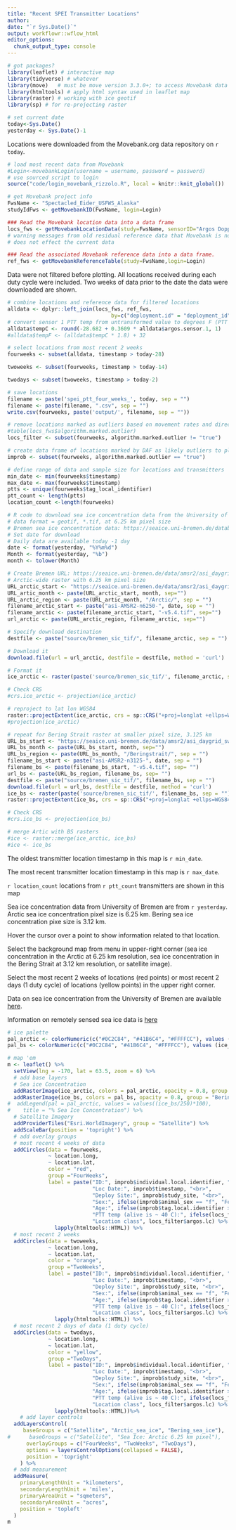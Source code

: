 ```yaml
---
title: "Recent SPEI Transmitter Locations"
author: 
date: "`r Sys.Date()`"
output: workflowr::wflow_html
editor_options:
  chunk_output_type: console
---
```


```r
# got packages?
library(leaflet) # interactive map
library(tidyverse) # whatever
library(move)   # must be move version 3.3.0+; to access Movebank data
library(htmltools) # apply html syntax used in leaflet map
library(raster) # working with ice geotif
library(sp) # for re-projecting raster 

# set current date
today<-Sys.Date()
yesterday <- Sys.Date()-1
```

Locations were downloaded from the Movebank.org data repository on `r today`.
```r
# load most recent data from Movebank
#Login<-movebankLogin(username = username, password = password) 
# use sourced script to login
source("code/login_movebank_rizzolo.R", local = knitr::knit_global())

# get Movebank project info
FwsName <- "Spectacled_Eider_USFWS_Alaska"
studyIdFws <- getMovebankID(FwsName, login=Login)

### Read the Movebank location data into a data frame
locs_fws <- getMovebankLocationData(study=FwsName, sensorID="Argos Doppler Shift", login=Login, includeOutliers=TRUE)
# warning messages from old residual reference data that Movebank is not deleting with each new ref data upload, for some reason
# does not effect the current data

### Read the associated Movebank reference data into a data frame.
ref_fws <- getMovebankReferenceTable(study=FwsName,login=Login)

```

Data were not filtered before plotting. All locations received during each duty cycle were included. Two weeks of data prior to the date the data were downloaded are shown.
```r
# combine locations and reference data for filtered locations
alldata <- dplyr::left_join(locs_fws, ref_fws,
                                 by=c("deployment.id" = "deployment_id", "sensor.type.id" = "sensor_type_id"))
# convert sensor 1 PTT temp from untransformed value to degrees F (PTT temps will be displayed in map)
alldata$tempC <- round(-28.682 + 0.3609 * alldata$argos.sensor.1, 1)
#alldata$tempF <- (alldata$tempC * 1.8) + 32

# select locations from most recent 2 weeks
fourweeks <- subset(alldata, timestamp > today-28)

twoweeks <- subset(fourweeks, timestamp > today-14)

twodays <- subset(twoweeks, timestamp > today-2)

# save locations
filename <- paste('spei_ptt_four_weeks_', today, sep = "")
filename <- paste(filename, ".csv", sep = "")
write.csv(fourweeks, paste('output/', filename, sep = ""))

# remove locations marked as outliers based on movement rates and directions using Douglas Argos Filter, which is run in Movebank
#table(locs_fws$algorithm.marked.outlier)
locs_filter <- subset(fourweeks, algorithm.marked.outlier != "true")

# create data frame of locations marked by DAF as likely outliers to plot along with filtered locations
improb <- subset(fourweeks, algorithm.marked.outlier == "true")

# define range of data and sample size for locations and transmitters
min_date <- min(fourweeks$timestamp)
max_date <- max(fourweeks$timestamp)
ptts <- unique(fourweeks$tag_local_identifier)
ptt_count <- length(ptts)
location_count <-length(fourweeks) 
```


```r
# R code to download sea ice concentration data from the University of Bremen
# data format = geotif, *.tif, at 6.25 km pixel size
# Bremen sea ice concentration data: https://seaice.uni-bremen.de/databrowser/#p=sic
# Set date for download 
# Daily data are available today -1 day
date <- format(yesterday, "%Y%m%d")
Month <- format(yesterday, "%b")
month <- tolower(Month)

# Create Bremen URL: https://seaice.uni-bremen.de/data/amsr2/asi_daygrid_swath/n3125/2023/jan/[REGION]/asi-AMSR2-n3125-[DATE]-v5.4.tif
# Arctic-wide raster with 6.25 km pixel size
URL_arctic_start <- "https://seaice.uni-bremen.de/data/amsr2/asi_daygrid_swath/n6250/2023/" 
URL_artic_month <- paste(URL_arctic_start, month, sep="")
URL_arctic_region <- paste(URL_artic_month, "/Arctic/", sep = "")
filename_arctic_start <- paste("asi-AMSR2-n6250-", date, sep = "")
filename_arctic <- paste(filename_arctic_start, "-v5.4.tif", sep="")
url_arctic <- paste(URL_arctic_region, filename_arctic, sep="")

# Specify download destination 
destfile <- paste("source/bremen_sic_tif/", filename_arctic, sep = "")

# Download it
download.file(url = url_arctic, destfile = destfile, method = 'curl')

# Format it
ice_arctic <- raster(paste('source/bremen_sic_tif/', filename_arctic, sep = ""))

# Check CRS
#crs.ice_arctic <- projection(ice_arctic)

# reproject to lat lon WGS84
raster::projectExtent(ice_arctic, crs = sp::CRS("+proj=longlat +ellps=WGS84 +datum=WGS84 +no_defs"))
#projection(ice_arctic)

# repeat for Bering Strait raster at smaller pixel size, 3.125 km
URL_bs_start <- "https://seaice.uni-bremen.de/data/amsr2/asi_daygrid_swath/n3125/2023/" 
URL_bs_month <- paste(URL_bs_start, month, sep="")
URL_bs_region <- paste(URL_bs_month, "/Beringstrait/", sep = "")
filename_bs_start <- paste("asi-AMSR2-n3125-", date, sep = "")
filename_bs <- paste(filename_bs_start, "-v5.4.tif", sep= "")
url_bs <- paste(URL_bs_region, filename_bs, sep= "")
destfile <- paste("source/bremen_sic_tif/", filename_bs, sep = "")
download.file(url = url_bs, destfile = destfile, method = 'curl')
ice_bs <- raster(paste('source/bremen_sic_tif/', filename_bs, sep = ""))
raster::projectExtent(ice_bs, crs = sp::CRS("+proj=longlat +ellps=WGS84 +datum=WGS84 +no_defs"))

# Check CRS
#crs.ice_bs <- projection(ice_bs)

# merge Artic with BS rasters
#ice <- raster::merge(ice_arctic, ice_bs)
#ice <- ice_bs
```
The oldest transmitter location timestamp in this map is `r min_date`.

The most recent transmitter location timestamp in this map is `r max_date`.

`r location_count` locations from `r ptt_count` transmitters are shown in this map

Sea ice concentration data from University of Bremen are from `r yesterday`.
Arctic sea ice concentration pixel size is 6.25 km.
Bering sea ice concentration pixe size is 3.12 km.

Hover the cursor over a point to show information related to that location. 

Select the background map from menu in upper-right corner (sea ice concentration in the Arctic at 6.25 km resolution, sea ice concentration in the Bering Strait at 3.12 km resolution, or satellite image).

Select the most recent 2 weeks of locations (red points) or most recent 2 days (1 duty cycle) of locations (yellow points) in the upper right corner.

Data on sea ice concentration from the University of Bremen are available [here](https://seaice.uni-bremen.de/data/amsr2/today/Beringstrait_AMSR2_visual.png).

Information on remotely sensed sea ice data is [here](https://seaice.uni-bremen.de/fileadmin/user_upload/ASIuserguide.pdf)

```r
# ice palette
pal_arctic <- colorNumeric(c("#0C2C84", "#41B6C4", "#FFFFCC"), values (ice_arctic), na.color = "#FFFFCC")
pal_bs <- colorNumeric(c("#0C2C84", "#41B6C4", "#FFFFCC"), values (ice_bs), na.color = "#FFFFCC")

# map 'em
m <- leaflet() %>%
  setView(lng = -170, lat = 63.5, zoom = 6) %>% 
  # add base layers
  # Sea ice Concentration
  addRasterImage(ice_arctic, colors = pal_arctic, opacity = 0.8, group = "Arctic_sea_ice") %>% 
  addRasterImage(ice_bs, colors = pal_bs, opacity = 0.8, group = "Bering_sea_ice") %>% 
#  addLegend(pal = pal_arctic, values = values((ice_bs/250)*100),
#    title = "% Sea Ice Concentration") %>% 
  # Satellite Imagery
  addProviderTiles("Esri.WorldImagery", group = "Satellite") %>%
  addScaleBar(position = 'topright') %>%
  # add overlay groups
  # most recent 4 weeks of data
  addCircles(data = fourweeks,
             ~ location.long,
             ~ location.lat,
             color = "red",
             group ="FourWeeks",
             label = paste("ID:", improb$individual.local.identifier, "<br>",
                           "Loc Date:", improb$timestamp, "<br>",
                           "Deploy Site:", improb$study_site, "<br>",
                           "Sex:", ifelse(improb$animal_sex == "f", "Female", "Male"), "<br>",
                           "Age:", ifelse(improb$tag.local.identifier > 198000, "Juv", "Adult"), "<br>",
                           "PTT temp (alive is ~ 40 C):", ifelse(locs_filter$argos.sensor.3 != 0, locs_filter$tempC, "NA"), "<br>",
                           "Location class", locs_filter$argos.lc) %>%           
               lapply(htmltools::HTML)) %>% 
  # most recent 2 weeks
  addCircles(data = twoweeks,
             ~ location.long,
             ~ location.lat,
             color = "orange",
             group ="TwoWeeks",
             label = paste("ID:", improb$individual.local.identifier, "<br>",
                           "Loc Date:", improb$timestamp, "<br>",
                           "Deploy Site:", improb$study_site, "<br>",
                           "Sex:", ifelse(improb$animal_sex == "f", "Female", "Male"), "<br>",
                           "Age:", ifelse(improb$tag.local.identifier > 198000, "Juv", "Adult"), "<br>",
                           "PTT temp (alive is ~ 40 C):", ifelse(locs_filter$argos.sensor.3 != 0, locs_filter$tempC, "NA"), "<br>",
                           "Location class", locs_filter$argos.lc) %>%           
               lapply(htmltools::HTML)) %>% 
  # most recent 2 days of data (1 duty cycle)
  addCircles(data = twodays,
             ~ location.long,
             ~ location.lat,
             color = "yellow",
             group ="TwoDays",
             label = paste("ID:", improb$individual.local.identifier, "<br>",
                           "Loc Date:", improb$timestamp, "<br>",
                           "Deploy Site:", improb$study_site, "<br>",
                           "Sex:", ifelse(improb$animal_sex == "f", "Female", "Male"), "<br>",
                           "Age:", ifelse(improb$tag.local.identifier > 198000, "Juv", "Adult"), "<br>",
                           "PTT temp (alive is ~ 40 C):", ifelse(locs_filter$argos.sensor.3 != 0, locs_filter$tempC, "NA"), "<br>",
                           "Location class", locs_filter$argos.lc) %>%           
               lapply(htmltools::HTML))%>% 
    # add layer controls
  addLayersControl( 
     baseGroups = c("Satellite", "Arctic_sea_ice", "Bering_sea_ice"),
#      baseGroups = c("Satellite", "Sea Ice: Arctic 6.25 km pixel"),
      overlayGroups = c("FourWeeks", "TwoWeeks", "TwoDays"),
      options = layersControlOptions(collapsed = FALSE),
      position = 'topright'
    ) %>% 
  # add measurement
  addMeasure(
    primaryLengthUnit = "kilometers",
    secondaryLengthUnit = 'miles',
    primaryAreaUnit = "sqmeters",
    secondaryAreaUnit = "acres",
    position = 'topleft'
  )
m

```

